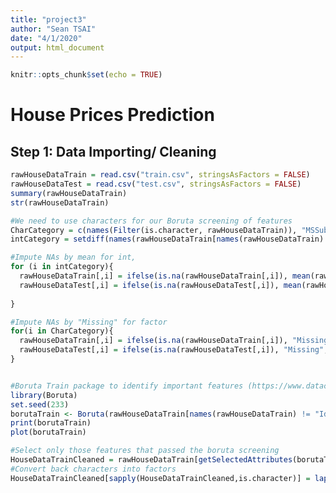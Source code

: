 ```yaml
---
title: "project3"
author: "Sean TSAI"
date: "4/1/2020"
output: html_document
---
```


```r
knitr::opts_chunk$set(echo = TRUE)
```

# House Prices Prediction

## Step 1: Data Importing/ Cleaning

```r
rawHouseDataTrain = read.csv("train.csv", stringsAsFactors = FALSE)
rawHouseDataTest = read.csv("test.csv", stringsAsFactors = FALSE)
summary(rawHouseDataTrain)
str(rawHouseDataTrain)

#We need to use characters for our Boruta screening of features
CharCategory = c(names(Filter(is.character, rawHouseDataTrain)), "MSSubClass")
intCategory = setdiff(names(rawHouseDataTrain[names(rawHouseDataTrain) != "Id" & names(rawHouseDataTrain) != "SalePrice" ]), CharCategory)

#Impute NAs by mean for int, 
for (i in intCategory){
  rawHouseDataTrain[,i] = ifelse(is.na(rawHouseDataTrain[,i]), mean(rawHouseDataTrain[,i],na.rm = TRUE), rawHouseDataTrain[,i] )
  rawHouseDataTest[,i] = ifelse(is.na(rawHouseDataTest[,i]), mean(rawHouseDataTest[,i],na.rm = TRUE), rawHouseDataTest[,i] )
  
}

#Impute NAs by "Missing" for factor
for(i in CharCategory){
  rawHouseDataTrain[,i] = ifelse(is.na(rawHouseDataTrain[,i]), "Missing", rawHouseDataTrain[,i])
  rawHouseDataTest[,i] = ifelse(is.na(rawHouseDataTest[,i]), "Missing", rawHouseDataTest[,i])
}


#Boruta Train package to identify important features (https://www.datacamp.com/community/tutorials/feature-selection-R-boruta)
library(Boruta)
set.seed(233)
borutaTrain <- Boruta(rawHouseDataTrain[names(rawHouseDataTrain) != "Id" & names(rawHouseDataTrain) != "SalePrice" ], rawHouseDataTrain$SalePrice ,  doTrace = 2)
print(borutaTrain)
plot(borutaTrain)

#Select only those features that passed the boruta screening
HouseDataTrainCleaned = rawHouseDataTrain[getSelectedAttributes(borutaTrain, withTentative = F)]
#Convert back characters into factors
HouseDataTrainCleaned[sapply(HouseDataTrainCleaned,is.character)] = lapply(HouseDataTrainCleaned[sapply(HouseDataTrainCleaned,is.character)], as.factor)

```

